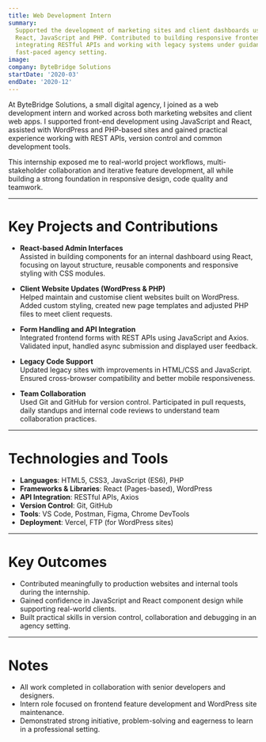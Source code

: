 ```yaml
---
title: Web Development Intern
summary:
  Supported the development of marketing sites and client dashboards using
  React, JavaScript and PHP. Contributed to building responsive frontends,
  integrating RESTful APIs and working with legacy systems under guidance in a
  fast-paced agency setting.
image:
company: ByteBridge Solutions
startDate: '2020-03'
endDate: '2020-12'
---
```


At ByteBridge Solutions, a small digital agency, I joined as a web development
intern and worked across both marketing websites and client web apps. I
supported front-end development using JavaScript and React, assisted with
WordPress and PHP-based sites and gained practical experience working with REST
APIs, version control and common development tools.

This internship exposed me to real-world project workflows, multi-stakeholder
collaboration and iterative feature development, all while building a strong
foundation in responsive design, code quality and teamwork.

---

# Key Projects and Contributions

- **React-based Admin Interfaces**  
  Assisted in building components for an internal dashboard using React,
  focusing on layout structure, reusable components and responsive styling with
  CSS modules.

- **Client Website Updates (WordPress & PHP)**  
  Helped maintain and customise client websites built on WordPress. Added custom
  styling, created new page templates and adjusted PHP files to meet client
  requests.

- **Form Handling and API Integration**  
  Integrated frontend forms with REST APIs using JavaScript and Axios. Validated
  input, handled async submission and displayed user feedback.

- **Legacy Code Support**  
  Updated legacy sites with improvements in HTML/CSS and JavaScript. Ensured
  cross-browser compatibility and better mobile responsiveness.

- **Team Collaboration**  
  Used Git and GitHub for version control. Participated in pull requests, daily
  standups and internal code reviews to understand team collaboration practices.

---

# Technologies and Tools

- **Languages**: HTML5, CSS3, JavaScript (ES6), PHP
- **Frameworks & Libraries**: React (Pages-based), WordPress
- **API Integration**: RESTful APIs, Axios
- **Version Control**: Git, GitHub
- **Tools**: VS Code, Postman, Figma, Chrome DevTools
- **Deployment**: Vercel, FTP (for WordPress sites)

---

# Key Outcomes

- Contributed meaningfully to production websites and internal tools during the
  internship.
- Gained confidence in JavaScript and React component design while supporting
  real-world clients.
- Built practical skills in version control, collaboration and debugging in an
  agency setting.

---

# Notes

- All work completed in collaboration with senior developers and designers.
- Intern role focused on frontend feature development and WordPress site
  maintenance.
- Demonstrated strong initiative, problem-solving and eagerness to learn in a
  professional setting.
